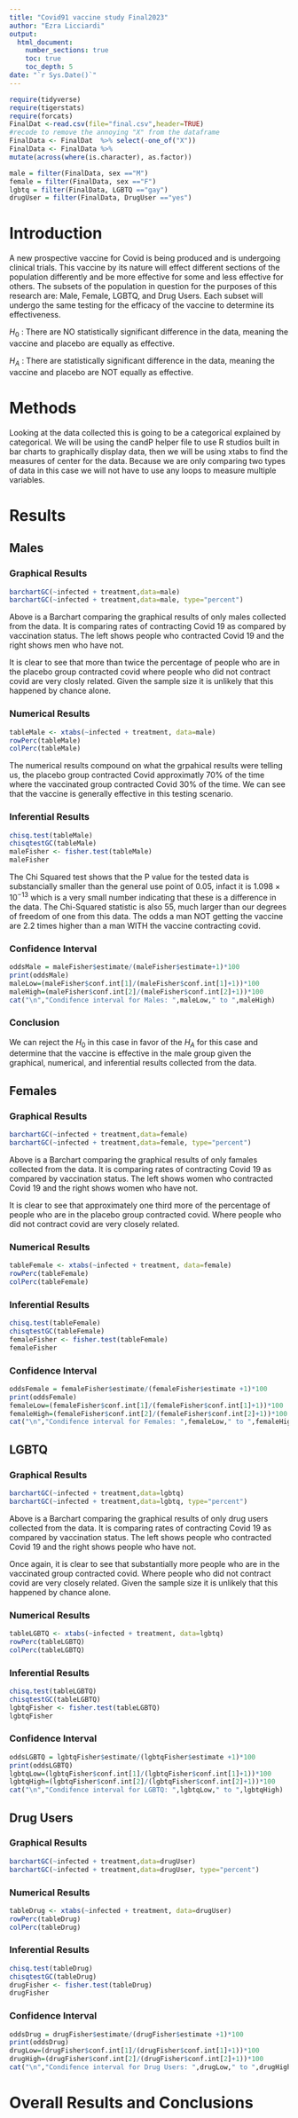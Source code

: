 ```yaml
---
title: "Covid91 vaccine study Final2023"
author: "Ezra Licciardi"
output: 
  html_document:
    number_sections: true
    toc: true
    toc_depth: 5
date: "`r Sys.Date()`" 
---
```


```r
require(tidyverse)
require(tigerstats)
require(forcats)
FinalDat <-read.csv(file="final.csv",header=TRUE)
#recode to remove the annoying "X" from the dataframe
FinalData <- FinalDat  %>% select(-one_of("X"))
FinalData <- FinalData %>%
mutate(across(where(is.character), as.factor))

male = filter(FinalData, sex =="M")
female = filter(FinalData, sex =="F")
lgbtq = filter(FinalData, LGBTQ =="gay")
drugUser = filter(FinalData, DrugUser =="yes")

```

# Introduction

A new prospective vaccine for Covid is being produced and is undergoing clinical trials. This vaccine by its nature will effect different sections of the population differently and be more effective for some and less effective for others. The subsets of the population in question for the purposes of this research are: Male, Female, LGBTQ, and Drug Users. Each subset will undergo the same testing for the efficacy of the vaccine to determine its effectiveness.

$H_0$ : There are NO statistically significant difference in the data, meaning the vaccine and placebo are equally as effective.

$H_A$ : There are statistically significant difference in the data, meaning the vaccine and placebo are NOT equally as effective.

# Methods

Looking at the data collected this is going to be a categorical explained by categorical. We will be using the candP helper file to use R studios built in bar charts to graphically display data, then we will be using xtabs to find the measures of center for the data. Because we are only comparing two types of data in this case we will not have to use any loops to measure multiple variables. 

# Results

## Males

### Graphical Results

```r
barchartGC(~infected + treatment,data=male)
barchartGC(~infected + treatment,data=male, type="percent")
```

Above is a Barchart comparing the graphical results of only males collected from the data. It is comparing rates of contracting Covid 19 as compared by vaccination status. The left shows people who contracted Covid 19 and the right shows men who have not.

It is clear to see that more than twice the percentage of people who are in the placebo group contracted covid where people who did not contract covid are very closly related. Given the sample size it is unlikely that this happened by chance alone.

### Numerical Results

```r
tableMale <- xtabs(~infected + treatment, data=male)
rowPerc(tableMale)
colPerc(tableMale)
```

The numerical results compound on what the grpahical results were telling us, the placebo group contracted Covid approximatly 70% of the time where the vaccinated group contracted Covid 30% of the time. We can see that the vaccine is generally effective in this testing scenario.

### Inferential Results

```r
chisq.test(tableMale)
chisqtestGC(tableMale)
maleFisher <- fisher.test(tableMale)
maleFisher
```

The Chi Squared test shows that the P value for the tested data is substancially smaller than the general use point of 0.05, infact it is $1.098\times10^{-13}$ which is a very small number indicating that these is a difference in the data. The Chi-Squared statistic is also 55, much larger than our degrees of freedom of one from this data. The odds a man NOT getting the vaccine are 2.2 times higher than a man WITH the vaccine contracting covid.

### Confidence Interval

```r
oddsMale = maleFisher$estimate/(maleFisher$estimate+1)*100
print(oddsMale)
maleLow=(maleFisher$conf.int[1]/(maleFisher$conf.int[1]+1))*100
maleHigh=(maleFisher$conf.int[2]/(maleFisher$conf.int[2]+1))*100
cat("\n","Condifence interval for Males: ",maleLow," to ",maleHigh)
```

### Conclusion

We can reject the $H_0$ in this case in favor of the $H_A$ for this case and determine that the vaccine is effective in the male group given the graphical, numerical, and inferential results collected from the data.

## Females

### Graphical Results

```r
barchartGC(~infected + treatment,data=female)
barchartGC(~infected + treatment,data=female, type="percent")
```

Above is a Barchart comparing the graphical results of only famales collected from the data. It is comparing rates of contracting Covid 19 as compared by vaccination status. The left shows women who contracted Covid 19 and the right shows women who have not.

It is clear to see that approximately one third more of the percentage of people who are in the placebo group contracted covid. Where people who did not contract covid are very closely related. 

### Numerical Results

```r
tableFemale <- xtabs(~infected + treatment, data=female)
rowPerc(tableFemale)
colPerc(tableFemale)
```

### Inferential Results

```r
chisq.test(tableFemale)
chisqtestGC(tableFemale)
femaleFisher <- fisher.test(tableFemale)
femaleFisher
```

### Confidence Interval

```r
oddsFemale = femaleFisher$estimate/(femaleFisher$estimate +1)*100
print(oddsFemale)
femaleLow=(femaleFisher$conf.int[1]/(femaleFisher$conf.int[1]+1))*100
femaleHigh=(femaleFisher$conf.int[2]/(femaleFisher$conf.int[2]+1))*100
cat("\n","Condifence interval for Females: ",femaleLow," to ",femaleHigh)
```

## LGBTQ

### Graphical Results

```r
barchartGC(~infected + treatment,data=lgbtq)
barchartGC(~infected + treatment,data=lgbtq, type="percent")
```

Above is a Barchart comparing the graphical results of only drug users collected from the data. It is comparing rates of contracting Covid 19 as compared by vaccination status. The left shows people who contracted Covid 19 and the right shows people who have not.

Once again, it is clear to see that substantially more people who are in the vaccinated group contracted covid. Where people who did not contract covid are very closely related. Given the sample size it is unlikely that this happened by chance alone.

### Numerical Results

```r
tableLGBTQ <- xtabs(~infected + treatment, data=lgbtq)
rowPerc(tableLGBTQ)
colPerc(tableLGBTQ)
```

### Inferential Results

```r
chisq.test(tableLGBTQ)
chisqtestGC(tableLGBTQ)
lgbtqFisher <- fisher.test(tableLGBTQ)
lgbtqFisher
```

### Confidence Interval

```r
oddsLGBTQ = lgbtqFisher$estimate/(lgbtqFisher$estimate +1)*100
print(oddsLGBTQ)
lgbtqLow=(lgbtqFisher$conf.int[1]/(lgbtqFisher$conf.int[1]+1))*100
lgbtqHigh=(lgbtqFisher$conf.int[2]/(lgbtqFisher$conf.int[2]+1))*100
cat("\n","Condifence interval for LGBTQ: ",lgbtqLow," to ",lgbtqHigh)
```

## Drug Users

### Graphical Results

```r
barchartGC(~infected + treatment,data=drugUser)
barchartGC(~infected + treatment,data=drugUser, type="percent")
```

### Numerical Results

```r
tableDrug <- xtabs(~infected + treatment, data=drugUser)
rowPerc(tableDrug)
colPerc(tableDrug)
```

### Inferential Results

```r
chisq.test(tableDrug)
chisqtestGC(tableDrug)
drugFisher <- fisher.test(tableDrug)
drugFisher
```

### Confidence Interval

```r
oddsDrug = drugFisher$estimate/(drugFisher$estimate +1)*100
print(oddsDrug)
drugLow=(drugFisher$conf.int[1]/(drugFisher$conf.int[1]+1))*100
drugHigh=(drugFisher$conf.int[2]/(drugFisher$conf.int[2]+1))*100
cat("\n","Condifence interval for Drug Users: ",drugLow," to ",drugHigh)
```

# Overall Results and Conclusions